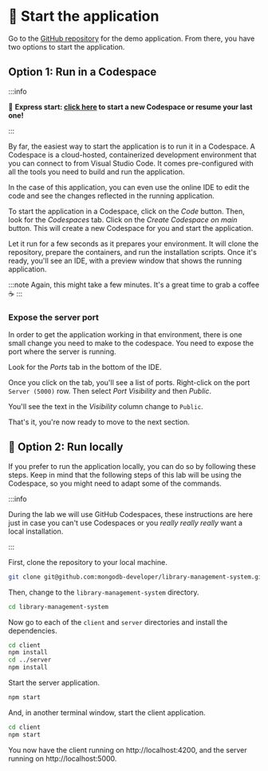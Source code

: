 
# 👐 Start the application

Go to the [GitHub repository](https://github.com/mongodb-developer/library-management-system) for the demo application. From there, you have two options to start the application.

## Option 1: Run in a Codespace

:::info

🚀 __Express start: [click here](https://github.com/codespaces/new/mongodb-developer/library-management-system?quickstart=1) to start a new Codespace or resume your last one!__

:::


By far, the easiest way to start the application is to run it in a Codespace. A Codespace is a cloud-hosted, containerized development environment that you can connect to from Visual Studio Code. It comes pre-configured with all the tools you need to build and run the application.

In the case of this application, you can even use the online IDE to edit the code and see the changes reflected in the running application.

To start the application in a Codespace, click on the *Code* button. Then, look for the *Codespaces* tab. Click on the *Create Codespace on main* button. This will create a new Codespace for you and start the application.

<Screenshot url="https://github.com/mongodb-developer/library-management-system" src="img/screenshots/50-demo-app/2-start-app/1-codespace.png" alt="Screenshot of the create codespace button" />

Let it run for a few seconds as it prepares your environment. It will clone the repository, prepare the containers, and run the installation scripts. Once it's ready, you'll see an IDE, with a preview window that shows the running application.

:::note
Again, this might take a few minutes. It's a great time to grab a coffee ☕️
:::

<Screenshot url="https://github.com/mongodb-developer/library-management-system" src="img/screenshots/50-demo-app/2-start-app/2-codespace.png" alt="Screenshot of the codespace" />

### Expose the server port

In order to get the application working in that environment, there is one small change you need to make to the codespace. You need to expose the port where the server is running.

Look for the *Ports* tab in the bottom of the IDE.

<Screenshot url="https://github.com/mongodb-developer/library-management-system" src="img/screenshots/50-demo-app/2-start-app/3-ports.png" alt="Screenshot of the Ports tab" />

Once you click on the tab, you'll see a list of ports. Right-click on the port `Server (5000)` row. Then select *Port Visibility* and then *Public*.

<Screenshot url="https://github.com/mongodb-developer/library-management-system" src="img/screenshots/50-demo-app/2-start-app/4-port-visibility.png" alt="Screenshot of the Port Visibility menu" />

You'll see the text in the *Visibility* column change to `Public`.

That's it, you're now ready to move to the next section.


## 🦸 Option 2: Run locally

If you prefer to run the application locally, you can do so by following these steps. Keep in mind that the following steps of this lab will be using the Codespace, so you might need to adapt some of the commands.

:::info

During the lab we will use GitHub Codespaces, these instructions are here just in case you can't use Codespaces or you _really really really_ want a local installation.

:::

First, clone the repository to your local machine.

```bash
git clone git@github.com:mongodb-developer/library-management-system.git
```

Then, change to the `library-management-system` directory.

```bash
cd library-management-system
```

Now go to each of the `client` and `server` directories and install the dependencies.

```bash
cd client
npm install
cd ../server
npm install
```

Start the server application.

```bash
npm start
```

And, in another terminal window, start the client application.

```bash
cd client
npm start
```

You now have the client running on http://localhost:4200, and the server running on http://localhost:5000.
